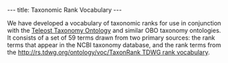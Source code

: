 ---
title: Taxonomic Rank Vocabulary
---

We have developed a vocabulary of taxonomic ranks for use in conjunction with the [[Taxonomy ontology | Teleost Taxonomy Ontology]] and similar OBO taxonomy ontologies.  It consists of a set of 59 terms drawn from two primary sources: the rank terms that appear in the NCBI taxonomy database, and the rank terms from the [[http://rs.tdwg.org/ontology/voc/TaxonRank TDWG rank vocabulary]].